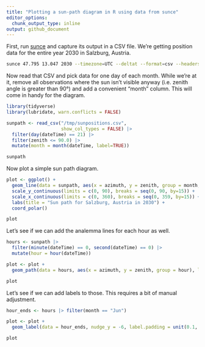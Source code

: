 ```yaml
---
title: "Plotting a sun-path diagram in R using data from sunce"
editor_options: 
  chunk_output_type: inline
output: github_document
---
```


First, run [sunce](https://github.com/klausbrunner/sunce) and capture its output in a CSV file. We're getting position data for the entire year 2030 in Salzburg, Austria. 

```zsh
sunce 47.795 13.047 2030 --timezone=UTC --deltat --format=csv --headers position --step=600 > /tmp/sunpositions.csv
```

Now read that CSV and pick data for one day of each month. While we're at it, remove all observations where the sun isn't visible anyway (i.e. zenith angle is greater than 90°) and add a convenient "month" column. This will come in handy for the diagram.

```r
library(tidyverse)
library(lubridate, warn.conflicts = FALSE)

sunpath <- read_csv("/tmp/sunpositions.csv", 
                    show_col_types = FALSE) |> 
  filter(day(dateTime) == 21) |> 
  filter(zenith <= 90.0) |>
  mutate(month = month(dateTime, label=TRUE))

sunpath
```

Now plot a simple sun path diagram.

```r
plot <- ggplot() + 
  geom_line(data = sunpath, aes(x = azimuth, y = zenith, group = month, colour = month)) + 
  scale_y_continuous(limits = c(0, 90), breaks = seq(0, 90, by=15)) + 
  scale_x_continuous(limits = c(0, 360), breaks = seq(0, 359, by=15)) +
  labs(title = "Sun path for Salzburg, Austria in 2030") +
  coord_polar()

plot
```

Let's see if we can add the analemma lines for each hour as well.

```r
hours <- sunpath |>
  filter(minute(dateTime) == 0, second(dateTime) == 0) |>
  mutate(hour = hour(dateTime))

plot <- plot + 
  geom_path(data = hours, aes(x = azimuth, y = zenith, group = hour), linetype = "dashed")

plot
```

Let's see if we can add labels to those. This requires a bit of manual adjustment.


```r
hour_ends <- hours |> filter(month == "Jun")

plot <- plot +
  geom_label(data = hour_ends, nudge_y = -6, label.padding = unit(0.1, "lines"), size = 2, aes(x = azimuth, y = zenith, label = hour))

plot
```

